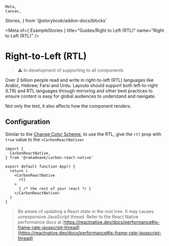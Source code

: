 	Meta,
	Canvas,
  Stories,
} from '@storybook/addon-docs/blocks'


<Meta
	of={ ExampleStories }
	title="Guides/Right to Left (RTL)"
	name="Right to Left (RTL)"
/>

# Right-to-Left (RTL)

> ⚠️ In development of supporting to all components

Over 2 billion people read and write in right-to-left (RTL) languages like Arabic, Hebrew, Farsi and Urdu. Layouts should support both left-to-right (LTR) and RTL languages through mirroring and other best practices to ensure content is easy for global audiences to understand and navigate.

Not only the text, it also affects how the component renders.

<Stories/>

## Configuration

Similar to the [Change Color Scheme](?path=/docs/guides-change-color-scheme--docs), to use the RTL, give the `rtl` prop with `true` value to the `<CarbonReactNative>`

```tsx
import {
  CarbonReactNative,
} from '@rakadoank/carbon-react-native'

export default function App() {
  return (
    <CarbonReactNative
      rtl
    >
      { /* the rest of your react */ }
    </CarbonReactNative>
  )
}
```

> Be aware of updating a React state in the root tree. It may causes unresponsive JavaScript thread. Refer to the React Native performance docs at [https://reactnative.dev/docs/performance#js-frame-rate-javascript-thread](https://reactnative.dev/docs/performance#js-frame-rate-javascript-thread)
